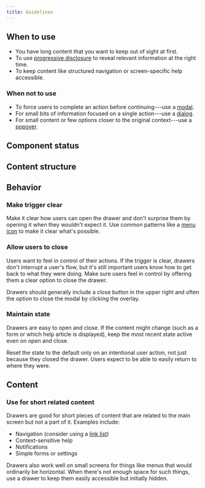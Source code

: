```yaml
---
title: Guidelines
---
```


<ReactExample exampleId="Drawer-default" />

## When to use

- You have long content that you want to keep out of sight at first.
- To use [progressive disclosure](/design-patterns/progressive-disclosure/) to reveal
  relevant information at the right time.
- To keep content like structured navigation or screen-specific help accessible.

### When not to use

- To force users to complete an action before continuing---use a [modal](/components/overlay/modal/).
- For small bits of information focused on a single action---use a [dialog](/components/overlay/dialog/).
- For small content or few options closer to the original context---use a [popover](/components/overlay/popover/).

## Component status

<ComponentStatus component="Drawer" />

## Content structure

<FigmaFile
  file="4QJZqvBvRrLu6t9mwObCkA"
  node="746%3A2237"
  alt="Overlay: keeps the overall context present but less important; close: allows users to close the drawer; content: navigation or other content to hide and show."
/>

## Behavior

### Make trigger clear

Make it clear how users can open the drawer
and don't surprise them by opening it when they wouldn't expect it.
Use common patterns like a [menu icon](/foundation/icons/#menu-hamburger)
to make it clear what's possible.

### Allow users to close

Users want to feel in control of their actions.
If the trigger is clear, drawers don't interrupt a user's flow,
but it's still important users know how to get back to what they were doing.
Make sure users feel in control by offering them a clear option to close the drawer.

Drawers should generally include a close button in the upper right
and often the option to close the modal by clicking the overlay.

### Maintain state

Drawers are easy to open and close.
If the content might change (such as a form or which help article is displayed),
keep the most recent state active even on open and close.

Reset the state to the default only on an intentional user action,
not just because they closed the drawer.
Users expect to be able to easily return to where they were.

<ReactExample exampleId="Drawer-state" />

## Content

### Use for short related content

Drawers are good for short pieces of content
that are related to the main screen but not a part of it.
Examples include:

- Navigation (consider using a [link list](/components/navigation/linklist/))
- Context-sensitive help
- Notifications
- Simple forms or settings

Drawers also work well on small screens for things
like menus that would ordinarily be horizontal.
When there's not enough space for such things,
use a drawer to keep them easily accessible but initially hidden.
